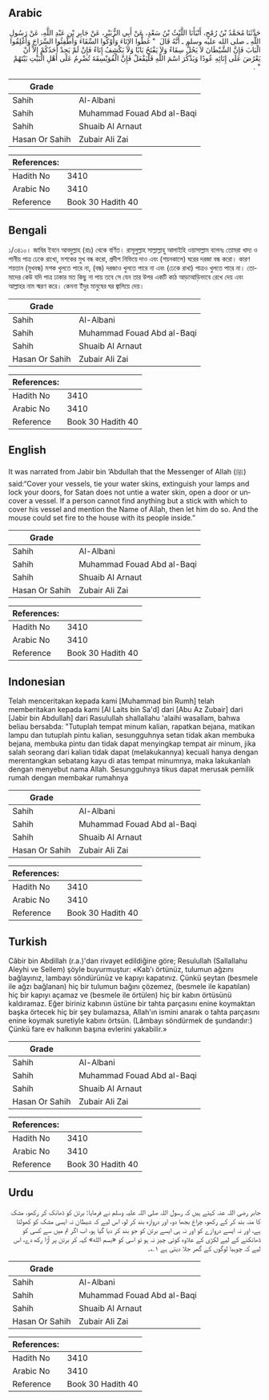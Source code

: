 ## Arabic


<div dir="rtl" lang="ar" style={{fontSize:'larger',backgroundColor:'#f8f9fa',padding:20}}>
حَدَّثَنَا مُحَمَّدُ بْنُ رُمْحٍ، أَنْبَأَنَا اللَّيْثُ بْنُ سَعْدٍ، عَنْ أَبِي الزُّبَيْرِ، عَنْ جَابِرِ بْنِ عَبْدِ اللَّهِ، عَنْ رَسُولِ اللَّهِ ـ صلى الله عليه وسلم ـ أَنَّهُ قَالَ ‏ "‏ غَطُّوا الإِنَاءَ وَأَوْكُوا السِّقَاءَ وَأَطْفِئُوا السِّرَاجَ وَأَغْلِقُوا الْبَابَ فَإِنَّ الشَّيْطَانَ لاَ يَحُلُّ سِقَاءً وَلاَ يَفْتَحُ بَابًا وَلاَ يَكْشِفُ إِنَاءً فَإِنْ لَمْ يَجِدْ أَحَدُكُمْ إِلاَّ أَنْ يَعْرُضَ عَلَى إِنَائِهِ عُودًا وَيَذْكُرَ اسْمَ اللَّهِ فَلْيَفْعَلْ فَإِنَّ الْفُوَيْسِقَةَ تُضْرِمُ عَلَى أَهْلِ الْبَيْتِ بَيْتَهُمْ ‏"‏ ‏.‏
</div>
<div style={{backgroundColor:'#f8f9fa',padding:20, marginBottom: 10}}><table> <thead> <tr> <th>Grade</th> <th></th> </tr> </thead> <tbody> <tr><td>Sahih</td><td>Al-Albani</td></tr><tr><td>Sahih</td><td>Muhammad Fouad Abd al-Baqi</td></tr><tr><td>Sahih</td><td>Shuaib Al Arnaut</td></tr><tr><td>Hasan Or Sahih</td><td>Zubair Ali Zai</td></tr></tbody></table><table> <thead> <tr> <th>References:</th> <th></th> </tr> </thead> <tbody><tr><td>Hadith No</td><td>3410</td></tr><tr><td>Arabic No</td><td>3410</td></tr><tr><td>Reference</td><td>Book 30 Hadith 40</td></tr></tbody></table></div>

## Bengali


<div dir="ltr" lang="bn" style={{fontSize:'larger',backgroundColor:'#f8f9fa',padding:20}}>
১/৩৪১০। জাবির ইবনে আবদুল্লাহ (রাঃ) থেকে বর্ণিত। রাসূলুল্লাহ সাল্লাল্লাহু আলাইহি ওয়াসাল্লাম বলেনঃ তোমরা খাদ্য ও পানীয় পাত্র ঢেকে রাখো, মশকের মুখ বন্ধ করো, প্রদীপ নিভিয়ে দাও এবং (শয়নকালে) ঘরের দরজা বন্ধ করো। কারণ শয়তান (মুখবন্ধ) মশক খুলতে পারে না, (বন্ধ) দরজাও খুলতে পারে না এবং (ঢেকে রাখা) পাত্রও খুলতে পারে না। তোমাদের কেউ যদি পাত্র ঢাকার মত কিছু না পায় তবে সে যেন তার উপর একটি কাঠ আড়াআড়িভাবে রেখে দেয় এবং আল্লাহর নাম স্মরণ করে। কেননা ইঁদুর মানুষের ঘর জ্বালিয়ে দেয়।
</div>
<div style={{backgroundColor:'#f8f9fa',padding:20, marginBottom: 10}}><table> <thead> <tr> <th>Grade</th> <th></th> </tr> </thead> <tbody> <tr><td>Sahih</td><td>Al-Albani</td></tr><tr><td>Sahih</td><td>Muhammad Fouad Abd al-Baqi</td></tr><tr><td>Sahih</td><td>Shuaib Al Arnaut</td></tr><tr><td>Hasan Or Sahih</td><td>Zubair Ali Zai</td></tr></tbody></table><table> <thead> <tr> <th>References:</th> <th></th> </tr> </thead> <tbody><tr><td>Hadith No</td><td>3410</td></tr><tr><td>Arabic No</td><td>3410</td></tr><tr><td>Reference</td><td>Book 30 Hadith 40</td></tr></tbody></table></div>

## English


<div dir="ltr" lang="en" style={{fontSize:'larger',backgroundColor:'#f8f9fa',padding:20}}>
It was narrated from Jabir bin ‘Abdullah that the Messenger of Allah (ﷺ) said:“Cover your vessels, tie your water skins, extinguish your lamps and lock your doors, for Satan does not untie a water skin, open a door or uncover a vessel. If a person cannot find anything but a stick with which to cover his vessel and mention the Name of Allah, then let him do so. And the mouse could set fire to the house with its people inside.”
</div>
<div style={{backgroundColor:'#f8f9fa',padding:20, marginBottom: 10}}><table> <thead> <tr> <th>Grade</th> <th></th> </tr> </thead> <tbody> <tr><td>Sahih</td><td>Al-Albani</td></tr><tr><td>Sahih</td><td>Muhammad Fouad Abd al-Baqi</td></tr><tr><td>Sahih</td><td>Shuaib Al Arnaut</td></tr><tr><td>Hasan Or Sahih</td><td>Zubair Ali Zai</td></tr></tbody></table><table> <thead> <tr> <th>References:</th> <th></th> </tr> </thead> <tbody><tr><td>Hadith No</td><td>3410</td></tr><tr><td>Arabic No</td><td>3410</td></tr><tr><td>Reference</td><td>Book 30 Hadith 40</td></tr></tbody></table></div>

## Indonesian


<div dir="ltr" lang="id" style={{fontSize:'larger',backgroundColor:'#f8f9fa',padding:20}}>
Telah menceritakan kepada kami [Muhammad bin Rumh] telah memberitakan kepada kami [Al Laits bin Sa'd] dari [Abu Az Zubair] dari [Jabir bin Abdullah] dari Rasulullah shallallahu 'alaihi wasallam, bahwa beliau bersabda: "Tutuplah tempat minum kalian, rapatkan bejana, matikan lampu dan tutuplah pintu kalian, sesungguhnya setan tidak akan membuka bejana, membuka pintu dan tidak dapat menyingkap tempat air minum, jika salah seorang dari kalian tidak dapat (melakukannya) kecuali hanya dengan merentangkan sebatang kayu di atas tempat minumnya, maka lakukanlah dengan menyebut nama Allah. Sesungguhnya tikus dapat merusak pemilik rumah dengan membakar rumahnya
</div>
<div style={{backgroundColor:'#f8f9fa',padding:20, marginBottom: 10}}><table> <thead> <tr> <th>Grade</th> <th></th> </tr> </thead> <tbody> <tr><td>Sahih</td><td>Al-Albani</td></tr><tr><td>Sahih</td><td>Muhammad Fouad Abd al-Baqi</td></tr><tr><td>Sahih</td><td>Shuaib Al Arnaut</td></tr><tr><td>Hasan Or Sahih</td><td>Zubair Ali Zai</td></tr></tbody></table><table> <thead> <tr> <th>References:</th> <th></th> </tr> </thead> <tbody><tr><td>Hadith No</td><td>3410</td></tr><tr><td>Arabic No</td><td>3410</td></tr><tr><td>Reference</td><td>Book 30 Hadith 40</td></tr></tbody></table></div>

## Turkish


<div dir="ltr" lang="tr" style={{fontSize:'larger',backgroundColor:'#f8f9fa',padding:20}}>
Câbir bin Abdillah (r.a.)'dan rivayet edildiğine göre; Resulullah (Sallallahu Aleyhi ve Sellem) şöyle buyurmuştur: «Kab'ı örtünüz, tulumun ağzını bağlayınız, lambayı söndürünüz ve kapıyı kapatınız. Çünkü şeytan (besmele ile ağzı bağlanan) hiç bir tulumun bağını çözemez, (besmele ile kapatılan) hiç bir kapıyı açamaz ve (besmele ile örtülen) hiç bir kabın örtüsünü kaldıramaz. Eğer biriniz kabının üstüne bir tahta parçasını enine koymaktan başka örtecek hiç bir şey bulamazsa, Allah'ın ismini anarak o tahta parçasını enine koymak suretiyle kabını örtsün. (Lâmbayı söndürmek de şundandır:) Çünkü fare ev halkının başına evlerini yakabilir.»
</div>
<div style={{backgroundColor:'#f8f9fa',padding:20, marginBottom: 10}}><table> <thead> <tr> <th>Grade</th> <th></th> </tr> </thead> <tbody> <tr><td>Sahih</td><td>Al-Albani</td></tr><tr><td>Sahih</td><td>Muhammad Fouad Abd al-Baqi</td></tr><tr><td>Sahih</td><td>Shuaib Al Arnaut</td></tr><tr><td>Hasan Or Sahih</td><td>Zubair Ali Zai</td></tr></tbody></table><table> <thead> <tr> <th>References:</th> <th></th> </tr> </thead> <tbody><tr><td>Hadith No</td><td>3410</td></tr><tr><td>Arabic No</td><td>3410</td></tr><tr><td>Reference</td><td>Book 30 Hadith 40</td></tr></tbody></table></div>

## Urdu


<div dir="rtl" lang="ur" style={{fontSize:'larger',backgroundColor:'#f8f9fa',padding:20}}>
جابر رضی اللہ عنہ کہتے ہیں کہ رسول اللہ صلی اللہ علیہ وسلم نے فرمایا: برتن کو ڈھانک کر رکھو، مشک کا منہ بند کر کے رکھو، چراغ بجھا دو، اور دروازہ بند کر لو، اس لیے کہ شیطان نہ ایسی مشک کو کھولتا ہے، اور نہ ایسے دروازے کو اور نہ ہی ایسے برتن کو جو بند کر دیا گیا ہو، اب اگر تم میں سے کسی کو ڈھانکنے کے لیے لکڑی کے علاوہ کوئی چیز نہ ہو تو اسی کو «بسم الله» کہہ کر برتن پر آڑا رکھ دے، اس لیے کہ چوہیا لوگوں کے گھر جلا دیتی ہے ۱؎۔
</div>
<div style={{backgroundColor:'#f8f9fa',padding:20, marginBottom: 10}}><table> <thead> <tr> <th>Grade</th> <th></th> </tr> </thead> <tbody> <tr><td>Sahih</td><td>Al-Albani</td></tr><tr><td>Sahih</td><td>Muhammad Fouad Abd al-Baqi</td></tr><tr><td>Sahih</td><td>Shuaib Al Arnaut</td></tr><tr><td>Hasan Or Sahih</td><td>Zubair Ali Zai</td></tr></tbody></table><table> <thead> <tr> <th>References:</th> <th></th> </tr> </thead> <tbody><tr><td>Hadith No</td><td>3410</td></tr><tr><td>Arabic No</td><td>3410</td></tr><tr><td>Reference</td><td>Book 30 Hadith 40</td></tr></tbody></table></div>